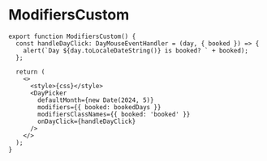 
# ModifiersCustom



<ModifiersCustom />

```tsx
export function ModifiersCustom() {
  const handleDayClick: DayMouseEventHandler = (day, { booked }) => {
    alert(`Day ${day.toLocaleDateString()} is booked? ` + booked);
  };

  return (
    <>
      <style>{css}</style>
      <DayPicker
        defaultMonth={new Date(2024, 5)}
        modifiers={{ booked: bookedDays }}
        modifiersClassNames={{ booked: 'booked' }}
        onDayClick={handleDayClick}
      />
    </>
  );
}
```
